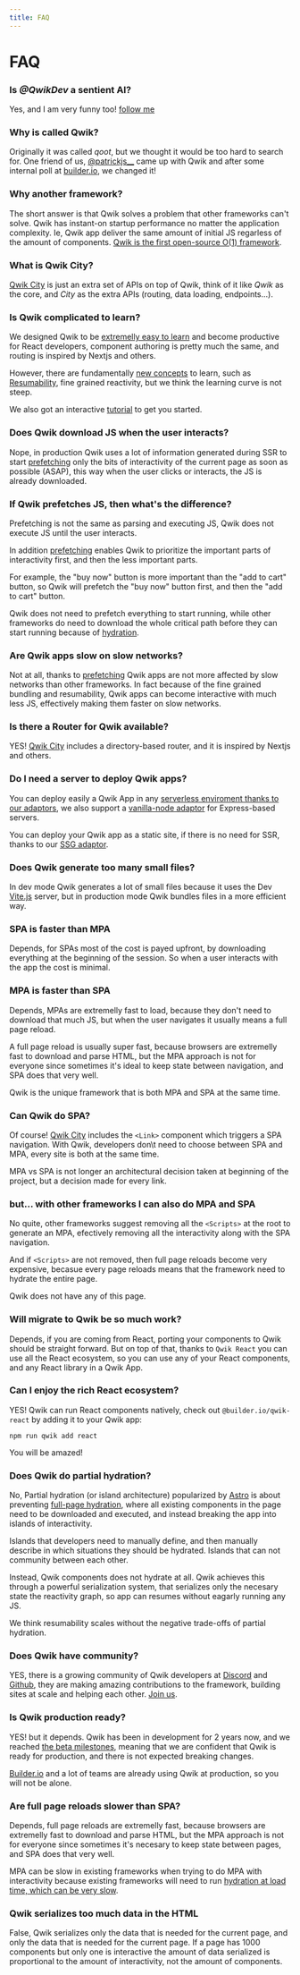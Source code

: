 ```yaml
---
title: FAQ
---
```


# FAQ

### Is *@QwikDev* a sentient AI?

Yes, and I am very funny too! [follow me](https://twitter.com/QwikDev)

### Why is called Qwik?

Originally it was called *qoot*, but we thought it would be too hard to search for. One friend of us, [@patrickjs__](https://twitter.com/PatrickJS__) came up with Qwik and after some internal poll at [builder.io](https://www.builder.io/), we changed it!


### Why another framework?

The short answer is that Qwik solves a problem that other frameworks can't solve. Qwik has instant-on startup performance no matter the application complexity. Ie, Qwik app deliver the same amount of initial JS regarless of the amount of components. [Qwik is the first open-source O(1) framework](https://www.builder.io/blog/our-current-frameworks-are-on-we-need-o1).


### What is Qwik City?

[Qwik City](../../qwikcity/overview/index.mdx) is just an extra set of APIs on top of Qwik, think of it like *Qwik* as the core, and *City* as the extra APIs (routing, data loading, endpoints...).


### Is Qwik complicated to learn?

We designed Qwik to be [extremelly easy to learn](../cheat/qwik-react/index.mdx) and become productive for React developers, component authoring is pretty much the same, and routing is inspired by Nextjs and others.

However, there are fundamentally [new concepts](../think-qwik/index.mdx) to learn, such as [Resumability](../concepts/resumable/index.mdx), fine grained reactivity, but we think the learning curve is not steep.

We also got an interactive [tutorial](../../tutorial/welcome/overview/) to get you started.

### Does Qwik download JS when the user interacts?

Nope, in production Qwik uses a lot of information generated during SSR to start [prefetching](../../qwikcity/prefetching/overview/index.mdx) only the bits of interactivity of the current page as soon as possible (ASAP), this way when the user clicks or interacts, the JS is already downloaded.

### If Qwik prefetches JS, then what's the difference?

Prefetching is not the same as parsing and executing JS, Qwik does not execute JS until the user interacts.

In addition [prefetching](../../qwikcity/prefetching/overview/index.mdx) enables Qwik to prioritize the important parts of interactivity first, and then the less important parts.

For example, the "buy now" button is more important than the "add to cart" button, so Qwik will prefetch the "buy now" button first, and then the "add to cart" button.

Qwik does not need to prefetch everything to start running, while other frameworks do need to download the whole critical path before they can start running because of [hydration](https://www.builder.io/blog/hydration-is-pure-overhead).

### Are Qwik apps slow on slow networks?

Not at all, thanks to [prefetching](../../qwikcity/prefetching/overview/index.mdx) Qwik apps are not more affected by slow networks than other frameworks. In fact because of the fine grained bundling and resumability, Qwik apps can become interactive with much less JS, effectively making them faster on slow networks.

### Is there a Router for Qwik available?

YES! [Qwik City](../../qwikcity/overview/index.mdx) includes a directory-based router, and it is inspired by Nextjs and others.

### Do I need a server to deploy Qwik apps?

You can deploy easily a Qwik App in any [serverless enviroment thanks to our adaptors](../../qwikcity/middleware/overview/index.mdx), we also support a [vanilla-node adaptor](../../qwikcity/middleware/express/index.mdx) for Express-based servers.

You can deploy your Qwik app as a static site, if there is no need for SSR, thanks to our [SSG adaptor](../../qwikcity/static-site-generation/overview/index.mdx).

### Does Qwik generate too many small files?

In dev mode Qwik generates a lot of small files because it uses the Dev [Vite.js](https://vitejs.dev/) server, but in production mode Qwik bundles files in a more efficient way.

### SPA is faster than MPA

Depends, for SPAs most of the cost is payed upfront, by downloading everything at the beginning of the session. So when a user interacts with the app the cost is minimal.

### MPA is faster than SPA

Depends, MPAs are extremelly fast to load, because they don't need to download that much JS, but when the user navigates it usually means a full page reload.

A full page reload is usually super fast, because browsers are extremelly fast to download and parse HTML, but the MPA approach is not for everyone since sometimes it's ideal to keep state between navigation, and SPA does that very well.

Qwik is the unique framework that is both MPA and SPA at the same time.


### Can Qwik do SPA?

Of course! [Qwik City](../../qwikcity/overview/index.mdx) includes the `<Link>` component which triggers a SPA navigation.
With Qwik, developers don\t need to choose between SPA and MPA, every site is both at the same time.

MPA vs SPA is not longer an architectural decision taken at beginning of the project, but a decision made for every link.


### but... with other frameworks I can also do MPA and SPA

No quite, other frameworks suggest removing all the `<Scripts>` at the root to generate an MPA, efectively removing all the interactivity along with the SPA navigation.

And if `<Scripts>` are not removed, then full page reloads become very expensive, becasue every page reloads means that the framework need to hydrate the entire page.

Qwik does not have any of this page.


### Will migrate to Qwik be so much work?

Depends, if you are coming from React, porting your components to Qwik should be straight forward. But on top of that, thanks to `Qwik React` you can use all the React ecosystem, so you can use any of your React components, and any React library in a Qwik App.

### Can I enjoy the rich React ecosystem?

YES! Qwik can run React components natively, check out `@builder.io/qwik-react` by adding it to your Qwik app:

```
npm run qwik add react
```

You will be amazed!

### Does Qwik do partial hydration?

No, Partial hydration (or island architecture) popularized by [Astro](https://astro.build/) is about preventing [full-page hydration](https://www.builder.io/blog/hydration-is-pure-overhead), where all existing components in the page need to be downloaded and executed, and instead breaking the app into islands of interactivity.

Islands that developers need to manually define, and then manually describe in which situations they should be hydrated. Islands that can not community between each other.

Instead, Qwik components does not hydrate at all. Qwik achieves this through a powerful serialization system, that serializes only the necesary state the reactivity graph, so app can resumes without eagarly running any JS.

We think resumability scales without the negative trade-offs of partial hydration.

### Does Qwik have community?

YES, there is a growing community of Qwik developers at [Discord](https://discord.gg/8qZ7q5Z) and [Github](https://github.com/BuilderIO/qwik), they are making amazing contributions to the framework, building sites at scale and helping each other. [Join us](https://discord.gg/8qZ7q5Z).


### Is Qwik production ready?

YES! but it depends. Qwik has been in development for 2 years now, and we reached [the beta milestones](https://www.builder.io/blog/qwik-and-qwik-city-have-reached-beta), meaning that we are confident that Qwik is ready for production, and there is not expected breaking changes.

[Builder.io](https://www.builder.io/) and a lot of teams are already using Qwik at production, so you will not be alone.


### Are full page reloads slower than SPA?

Depends, full page reloads are extremelly fast, because browsers are extremelly fast to download and parse HTML, but the MPA approach is not for everyone since sometimes it's necesary to keep state between pages, and SPA does that very well.

MPA can be slow in existing frameworks when trying to do MPA with interactivity because existing frameworks will need to run [hydration at load time, which can be very slow](https://www.builder.io/blog/hydration-is-pure-overhead).


### Qwik serializes too much data in the HTML

False, Qwik serializes only the data that is needed for the current page, and only the data that is needed for the current page. If a page has 1000 components but only one is interactive the amount of data serialized is proportional to the amount of interactivity, not the amount of components.




